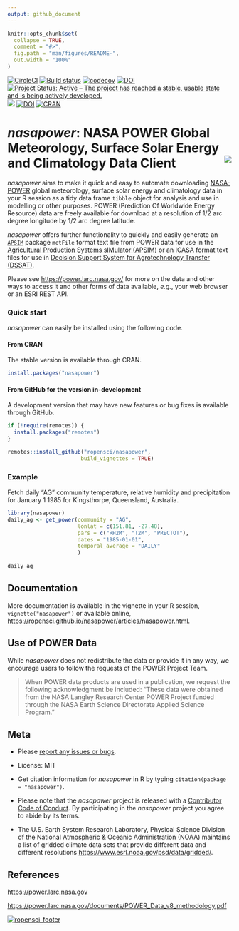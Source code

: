 ```yaml
---
output: github_document
---
```


<!-- README.md is generated from README.Rmd. Please edit that file -->

```r
knitr::opts_chunk$set(
  collapse = TRUE,
  comment = "#>",
  fig.path = "man/figures/README-",
  out.width = "100%"
)
```

[![CircleCI](https://circleci.com/gh/ropensci/nasapower/tree/master.svg?style=svg)](https://circleci.com/gh/ropensci/nasapower/tree/master)
[![Build status](https://ci.appveyor.com/api/projects/status/5a0lrm33dvg9qr5d?svg=true)](https://ci.appveyor.com/project/adamhsparks/nasapower)
[![codecov](https://codecov.io/gh/ropensci/nasapower/branch/master/graph/badge.svg)](https://codecov.io/gh/ropensci/nasapower)
[![DOI](https://zenodo.org/badge/109224461.svg)](https://zenodo.org/badge/latestdoi/109224461)
[![Project Status: Active – The project has reached a stable, usable state and is being actively developed.](https://www.repostatus.org/badges/latest/active.svg)](https://www.repostatus.org/#active)
[![](https://badges.ropensci.org/155_status.svg)](https://github.com/ropensci/onboarding/issues/155)
[![DOI](http://joss.theoj.org/papers/10.21105/joss.01035/status.svg)](https://doi.org/10.21105/joss.01035)
[![CRAN](http://www.r-pkg.org/badges/version/nasapower)](https://CRAN.R-project.org/package=nasapower)


# _nasapower_: NASA POWER Global Meteorology, Surface Solar Energy and Climatology Data Client <img align="right" src="man/figures/logo.png">

_nasapower_ aims to make it quick and easy to automate downloading
[NASA-POWER](https://power.larc.nasa.gov) global meteorology, surface solar
energy and climatology data in your R session as a tidy data frame `tibble`
object for analysis and use in modelling or other purposes. POWER (Prediction
Of Worldwide Energy Resource) data are freely available for download at a
resolution of 1/2 arc degree longitude by 1/2 arc degree latitude. 

_nasapower_ offers further functionality to quickly and easily generate an
[`APSIM`](https://github.com/fainges/R-APSIM) package `metFile` format text file
from POWER data for use in the
[Agricultural Production Systems sIMulator (APSIM)](http://www.apsim.info/) or
an ICASA format text files for use in
[Decision Support System for Agrotechnology Transfer (DSSAT)](https://dssat.net/).

Please see
<https://power.larc.nasa.gov/> for more on the data and other ways to access it
and other forms of data available, _e.g._, your web browser or an ESRI REST API.

### Quick start

_nasapower_ can easily be installed using the following code.

#### From CRAN

The stable version is available through CRAN.

```r
install.packages("nasapower")
```

#### From GitHub for the version in-development

A development version that may have new features or bug fixes is available
through GitHub.

```r
if (!require(remotes)) {
  install.packages("remotes")
}

remotes::install_github("ropensci/nasapower",
                       build_vignettes = TRUE)
```

### Example

Fetch daily "AG" community temperature, relative humidity and precipitation
for January 1 1985 for Kingsthorpe, Queensland, Australia.

```r
library(nasapower)
daily_ag <- get_power(community = "AG",
                      lonlat = c(151.81, -27.48),
                      pars = c("RH2M", "T2M", "PRECTOT"),
                      dates = "1985-01-01",
                      temporal_average = "DAILY"
                      )
                    
daily_ag
```

## Documentation

More documentation is available in the vignette in your R session,
`vignette("nasapower")` or available online,
<https://ropensci.github.io/nasapower/articles/nasapower.html>.

## Use of POWER Data

While _nasapower_ does not redistribute the data or provide it in any way, we
encourage users to follow the requests of the POWER Project Team.

> When POWER data products are used in a publication, we request the following
acknowledgment be included: "These data were obtained from the NASA Langley
Research Center POWER Project funded through the NASA Earth Science Directorate
Applied Science Program."

## Meta

* Please [report any issues or bugs](https://github.com/ropensci/nasapower/issues).

* License: MIT

* Get citation information for _nasapower_ in R by typing
`citation(package = "nasapower")`.

* Please note that the _nasapower_ project is released with a
[Contributor Code of Conduct](CONDUCT.md).
By participating in the _nasapower_ project you agree to abide by its terms.

* The U.S. Earth System Research Laboratory, Physical Science Division of the
National Atmospheric & Oceanic Administration (NOAA) maintains a list of
gridded climate data sets that provide different data and different resolutions
<https://www.esrl.noaa.gov/psd/data/gridded/>.

## References

<https://power.larc.nasa.gov>

<https://power.larc.nasa.gov/documents/POWER_Data_v8_methodology.pdf>

[![ropensci_footer](https://ropensci.org/public_images/ropensci_footer.png)](https://ropensci.org)
